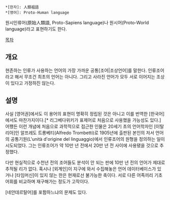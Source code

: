 *[한자]: 人類祖語
 *[영어]: Proto-Human language

원시인류어(原始人類語, Proto-Sapiens language)나 원시어(Proto-World language)라고 표현하기도 한다.

[[목차]]
== 개요 ==
현존하는 인류가 사용하는 언어의 가장 가까운 공통[조어|조상언어]를 말한다. 인류조어라고 해서 무조건 최초의 언어는 아니다. 그리고 사라진 언어가 모두 서로 이어지는 조상이 있다고 가정하진 않는다. 
== 설명 ==
사실 [영어권]에서도 이 용어의 표현이 명확히 정립된 것은 아니고 이를 번역한 [한국어]에서도 마찬가지이다.[* 리그베다위키가 표제어로 처음으로 사용했을 가능성도 있다.] 어쨌든 이런 개념에 처음으로 과학적으로 접근한 인물은 20세기 초의 언어학자인 [이탈리아]인 알프레도 트롱베티(Alfredo Trombetti)로 1905년에 출판된 본인의 저서 언어의 공통기원(L'unità d'origine del linguaggio)에서 인류조어의 원형을 정의하는 일이 시도되었다. 그는 인류조어가 약 10만 년 전에서 20만 년 전 사이에 사용됐을 것으로 추정했다.

다만 현실적으로 수천년 전의 조어들도 분석이 안 되는 판에 10만 년 전의 언어가 제대로 추적될 리가 없다. 혹시나 [외계인]이 지구에 와서 수집해놓은 언어 데이터베이스가 있거나 [타임머신]이 있지 않는 한은 현재로선 불가능한 축이다. 서로 다른 어족끼리 기초 어휘를 비교하며 재구해가는 정도가 고작이다.

[네안데르탈어]를 포함하느냐의 문제도 있다.
